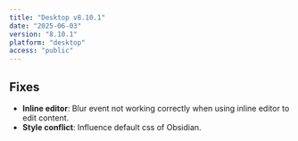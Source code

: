 ```yaml
---
title: "Desktop v8.10.1"
date: "2025-06-03"
version: "8.10.1"
platform: "desktop"
access: "public"
---
```


## Fixes

- **Inline editor**: Blur event not working correctly when using inline editor to edit content.
- **Style conflict**: Influence default css of Obsidian.
